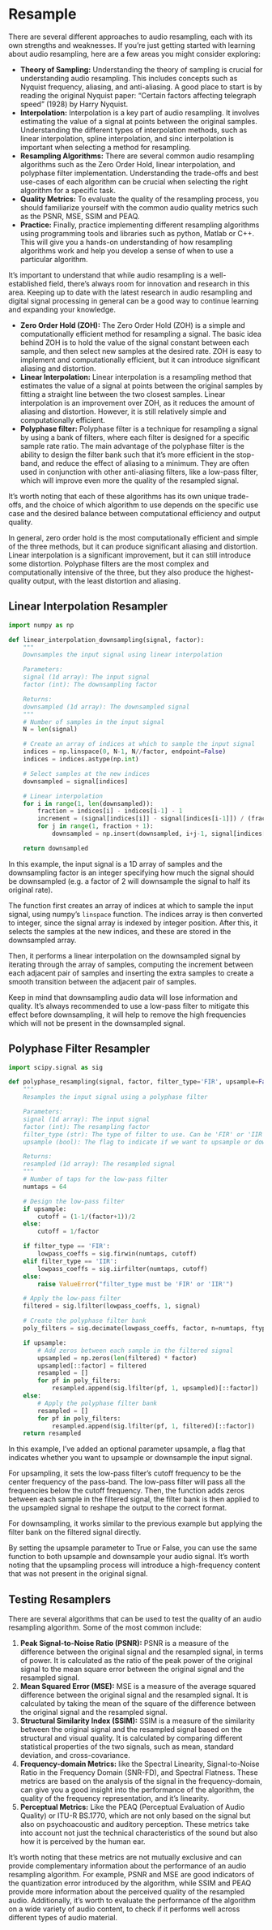 # Resample

There are several different approaches to audio resampling, each with its own strengths and weaknesses. If you're just getting started with learning about audio resampling, here are a few areas you might consider exploring:

- **Theory of Sampling:** Understanding the theory of sampling is crucial for understanding audio resampling. This includes concepts such as Nyquist frequency, aliasing, and anti-aliasing. A good place to start is by reading the original Nyquist paper: "Certain factors affecting telegraph speed" (1928) by Harry Nyquist.
- **Interpolation:** Interpolation is a key part of audio resampling. It involves estimating the value of a signal at points between the original samples. Understanding the different types of interpolation methods, such as linear interpolation, spline interpolation, and sinc interpolation is important when selecting a method for resampling.
- **Resampling Algorithms:** There are several common audio resampling algorithms such as the Zero Order Hold, linear interpolation, and polyphase filter implementation. Understanding the trade-offs and best use-cases of each algorithm can be crucial when selecting the right algorithm for a specific task.
- **Quality Metrics:** To evaluate the quality of the resampling process, you should familiarize yourself with the common audio quality metrics such as the PSNR, MSE, SSIM and PEAQ.
- **Practice:** Finally, practice implementing different resampling algorithms using programming tools and libraries such as python, Matlab or C++. This will give you a hands-on understanding of how resampling algorithms work and help you develop a sense of when to use a particular algorithm.

It's important to understand that while audio resampling is a well-established field, there's always room for innovation and research in this area. Keeping up to date with the latest research in audio resampling and digital signal processing in general can be a good way to continue learning and expanding your knowledge.

- **Zero Order Hold (ZOH):** The Zero Order Hold (ZOH) is a simple and computationally efficient method for resampling a signal. The basic idea behind ZOH is to hold the value of the signal constant between each sample, and then select new samples at the desired rate. ZOH is easy to implement and computationally efficient, but it can introduce significant aliasing and distortion.
- **Linear Interpolation:** Linear interpolation is a resampling method that estimates the value of a signal at points between the original samples by fitting a straight line between the two closest samples. Linear interpolation is an improvement over ZOH, as it reduces the amount of aliasing and distortion. However, it is still relatively simple and computationally efficient.
- **Polyphase filter:** Polyphase filter is a technique for resampling a signal by using a bank of filters, where each filter is designed for a specific sample rate ratio. The main advantage of the polyphase filter is the ability to design the filter bank such that it's more efficient in the stop-band, and reduce the effect of aliasing to a minimum. They are often used in conjunction with other anti-aliasing filters, like a low-pass filter, which will improve even more the quality of the resampled signal.

It's worth noting that each of these algorithms has its own unique trade-offs, and the choice of which algorithm to use depends on the specific use case and the desired balance between computational efficiency and output quality.

In general, zero order hold is the most computationally efficient and simple of the three methods, but it can produce significant aliasing and distortion. Linear interpolation is a significant improvement, but it can still introduce some distortion. Polyphase filters are the most complex and computationally intensive of the three, but they also produce the highest-quality output, with the least distortion and aliasing.

## Linear Interpolation Resampler

```py
import numpy as np

def linear_interpolation_downsampling(signal, factor):
    """
    Downsamples the input signal using linear interpolation

    Parameters:
    signal (1d array): The input signal
    factor (int): The downsampling factor

    Returns:
    downsampled (1d array): The downsampled signal
    """
    # Number of samples in the input signal
    N = len(signal)

    # Create an array of indices at which to sample the input signal
    indices = np.linspace(0, N-1, N//factor, endpoint=False)
    indices = indices.astype(np.int)

    # Select samples at the new indices
    downsampled = signal[indices]

    # Linear interpolation
    for i in range(1, len(downsampled)):
        fraction = indices[i] - indices[i-1] - 1
        increment = (signal[indices[i]] - signal[indices[i-1]]) / (fraction + 1)
        for j in range(1, fraction + 1):
            downsampled = np.insert(downsampled, i+j-1, signal[indices[i-1]] + j*increment)

    return downsampled
```

In this example, the input signal is a 1D array of samples and the downsampling factor is an integer specifying how much the signal should be downsampled (e.g. a factor of 2 will downsample the signal to half its original rate).

The function first creates an array of indices at which to sample the input signal, using numpy's `linspace` function. The indices array is then converted to integer, since the signal array is indexed by integer position. After this, it selects the samples at the new indices, and these are stored in the downsampled array.

Then, it performs a linear interpolation on the downsampled signal by iterating through the array of samples, computing the increment between each adjacent pair of samples and inserting the extra samples to create a smooth transition between the adjacent pair of samples.

Keep in mind that downsampling audio data will lose information and quality. It's always recommended to use a low-pass filter to mitigate this effect before downsampling, it will help to remove the high frequencies which will not be present in the downsampled signal.

## Polyphase Filter Resampler

```py
import scipy.signal as sig

def polyphase_resampling(signal, factor, filter_type='FIR', upsample=False):
    """
    Resamples the input signal using a polyphase filter

    Parameters:
    signal (1d array): The input signal
    factor (int): The resampling factor
    filter_type (str): The type of filter to use. Can be 'FIR' or 'IIR'.
    upsample (bool): The flag to indicate if we want to upsample or downsample

    Returns:
    resampled (1d array): The resampled signal
    """
    # Number of taps for the low-pass filter
    numtaps = 64

    # Design the low-pass filter
    if upsample:
        cutoff = (1-1/(factor+1))/2
    else:
        cutoff = 1/factor

    if filter_type == 'FIR':
        lowpass_coeffs = sig.firwin(numtaps, cutoff)
    elif filter_type == 'IIR':
        lowpass_coeffs = sig.iirfilter(numtaps, cutoff)
    else:
        raise ValueError("filter_type must be 'FIR' or 'IIR'")

    # Apply the low-pass filter
    filtered = sig.lfilter(lowpass_coeffs, 1, signal)

    # Create the polyphase filter bank
    poly_filters = sig.decimate(lowpass_coeffs, factor, n=numtaps, ftype='fir')

    if upsample:
        # Add zeros between each sample in the filtered signal
        upsampled = np.zeros(len(filtered) * factor)
        upsampled[::factor] = filtered
        resampled = []
        for pf in poly_filters:
            resampled.append(sig.lfilter(pf, 1, upsampled)[::factor])
    else:
        # Apply the polyphase filter bank
        resampled = []
        for pf in poly_filters:
            resampled.append(sig.lfilter(pf, 1, filtered)[::factor])
    return resampled
```

In this example, I've added an optional parameter upsample, a flag that indicates whether you want to upsample or downsample the input signal.

For upsampling, it sets the low-pass filter's cutoff frequency to be the center frequency of the pass-band. The low-pass filter will pass all the frequencies below the cutoff frequency.
Then, the function adds zeros between each sample in the filtered signal, the filter bank is then applied to the upsampled signal to reshape the output to the correct format.

For downsampling, it works similar to the previous example but applying the filter bank on the filtered signal directly.

By setting the upsample parameter to True or False, you can use the same function to both upsample and downsample your audio signal. It's worth noting that the upsampling process will introduce a high-frequency content that was not present in the original signal.

## Testing Resamplers

There are several algorithms that can be used to test the quality of an audio resampling algorithm. Some of the most common include:

1. **Peak Signal-to-Noise Ratio (PSNR):** PSNR is a measure of the difference between the original signal and the resampled signal, in terms of power. It is calculated as the ratio of the peak power of the original signal to the mean square error between the original signal and the resampled signal.
2. **Mean Squared Error (MSE):** MSE is a measure of the average squared difference between the original signal and the resampled signal. It is calculated by taking the mean of the square of the difference between the original signal and the resampled signal.
3. **Structural Similarity Index (SSIM):** SSIM is a measure of the similarity between the original signal and the resampled signal based on the structural and visual quality. It is calculated by comparing different statistical properties of the two signals, such as mean, standard deviation, and cross-covariance.
4. **Frequency-domain Metrics:** like the Spectral Linearity, Signal-to-Noise Ratio in the Frequency Domain (SNR-FD), and Spectral Flatness. These metrics are based on the analysis of the signal in the frequency-domain, can give you a good insight into the performance of the algorithm, the quality of the frequency representation, and it's linearity.
5. **Perceptual Metrics:** Like the PEAQ (Perceptual Evaluation of Audio Quality) or ITU-R BS.1770, which are not only based on the signal but also on psychoacoustic and auditory perception. These metrics take into account not just the technical characteristics of the sound but also how it is perceived by the human ear.

It's worth noting that these metrics are not mutually exclusive and can provide complementary information about the performance of an audio resampling algorithm. For example, PSNR and MSE are good indicators of the quantization error introduced by the algorithm, while SSIM and PEAQ provide more information about the perceived quality of the resampled audio. Additionally, it's worth to evaluate the performance of the algorithm on a wide variety of audio content, to check if it performs well across different types of audio material.
